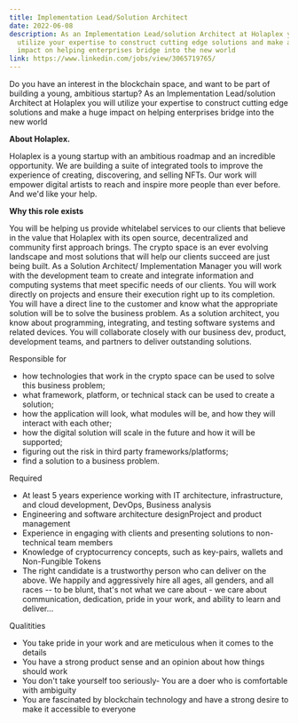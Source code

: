 ```yaml
---
title: Implementation Lead/Solution Architect
date: 2022-06-08
description: As an Implementation Lead/solution Architect at Holaplex you will
  utilize your expertise to construct cutting edge solutions and make a huge
  impact on helping enterprises bridge into the new world
link: https://www.linkedin.com/jobs/view/3065719765/
---
```

Do you have an interest in the blockchain space, and want to be part of building a young, ambitious startup? As an Implementation Lead/solution Architect at Holaplex you will utilize your expertise to construct cutting edge solutions and make a huge impact on helping enterprises bridge into the new world

**About Holaplex.** 

Holaplex is a young startup with an ambitious roadmap and an incredible opportunity. We are building a suite of integrated tools to improve the experience of creating, discovering, and selling NFTs. Our work will empower digital artists to reach and inspire more people than ever before. And we'd like your help.

**Why this role exists**

You will be helping us provide whitelabel services to our clients that believe in the value that Holaplex with its open source, decentralized and community first approach brings. The crypto space is an ever evolving landscape and most solutions that will help our clients succeed are just being built. As a Solution Architect/ Implementation Manager you will work with the development team to create and integrate information and computing systems that meet specific needs of our clients. You will work directly on projects and ensure their execution right up to its completion. You will have a direct line to the customer and know what the appropriate solution will be to solve the business problem. As a solution architect, you know about programming, integrating, and testing software systems and related devices. You will collaborate closely with our business dev, product, development teams, and partners to deliver outstanding solutions.

Responsible for

* how technologies that work in the crypto space can be used to solve this business problem;
* what framework, platform, or technical stack can be used to create a solution;
* how the application will look, what modules will be, and how they will interact with each other;
* how the digital solution will scale in the future and how it will be supported;
* figuring out the risk in third party frameworks/platforms;
* find a solution to a business problem.

Required

* At least 5 years experience working with IT architecture, infrastructure, and cloud development, DevOps, Business analysis
* Engineering and software architecture designProject and product management
* Experience in engaging with clients and presenting solutions to non-technical team members
* Knowledge of cryptocurrency concepts, such as key-pairs, wallets and Non-Fungible Tokens
* The right candidate is a trustworthy person who can deliver on the above. We happily and aggressively hire all ages, all genders, and all races -- to be blunt, that's not what we care about - we care about communication, dedication, pride in your work, and ability to learn and deliver...

Qualitities

* You take pride in your work and are meticulous when it comes to the details
* You have a strong product sense and an opinion about how things should work
* You don't take yourself too seriously- You are a doer who is comfortable with ambiguity
* You are fascinated by blockchain technology and have a strong desire to make it accessible to everyone